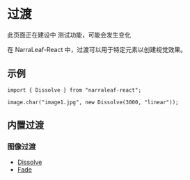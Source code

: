 
# 过渡

<Callout type="warning" emoji="⚠️">
    此页面正在建设中
</Callout>

<Callout type="warning" emoji="⚠️">
    测试功能，可能会发生变化
</Callout>

在 NarraLeaf-React 中，过渡可以用于特定元素以创建视觉效果。

## 示例

```tsx
import { Dissolve } from "narraleaf-react";
```

```tsx
image.char("image1.jpg", new Dissolve(3000, "linear"));
```

## 内置过渡

### 图像过渡

- [Dissolve](./transition/dissolve)
- [Fade](./transition/fade)